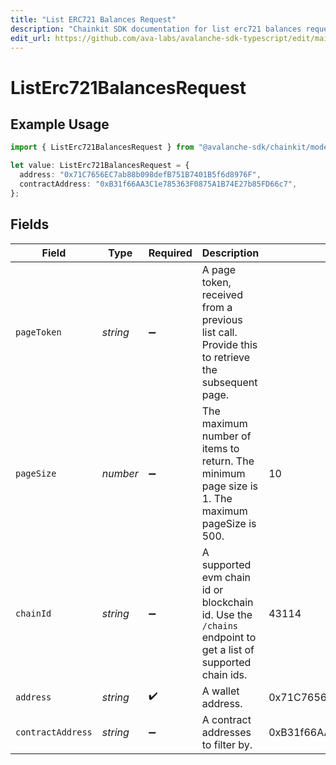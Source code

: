 ```yaml
---
title: "List ERC721 Balances Request"
description: "Chainkit SDK documentation for list erc721 balances request"
edit_url: https://github.com/ava-labs/avalanche-sdk-typescript/edit/main/chainkit/docs/models/operations/listerc721balancesrequest.md
---
```


# ListErc721BalancesRequest

## Example Usage

```typescript
import { ListErc721BalancesRequest } from "@avalanche-sdk/chainkit/models/operations";

let value: ListErc721BalancesRequest = {
  address: "0x71C7656EC7ab88b098defB751B7401B5f6d8976F",
  contractAddress: "0xB31f66AA3C1e785363F0875A1B74E27b85FD66c7",
};
```

## Fields

| Field                                                                                                       | Type                                                                                                        | Required                                                                                                    | Description                                                                                                 | Example                                                                                                     |
| ----------------------------------------------------------------------------------------------------------- | ----------------------------------------------------------------------------------------------------------- | ----------------------------------------------------------------------------------------------------------- | ----------------------------------------------------------------------------------------------------------- | ----------------------------------------------------------------------------------------------------------- |
| `pageToken`                                                                                                 | *string*                                                                                                    | :heavy_minus_sign:                                                                                          | A page token, received from a previous list call. Provide this to retrieve the subsequent page.             |                                                                                                             |
| `pageSize`                                                                                                  | *number*                                                                                                    | :heavy_minus_sign:                                                                                          | The maximum number of items to return. The minimum page size is 1. The maximum pageSize is 500.             | 10                                                                                                          |
| `chainId`                                                                                                   | *string*                                                                                                    | :heavy_minus_sign:                                                                                          | A supported evm chain id or blockchain id. Use the `/chains` endpoint to get a list of supported chain ids. | 43114                                                                                                       |
| `address`                                                                                                   | *string*                                                                                                    | :heavy_check_mark:                                                                                          | A wallet address.                                                                                           | 0x71C7656EC7ab88b098defB751B7401B5f6d8976F                                                                  |
| `contractAddress`                                                                                           | *string*                                                                                                    | :heavy_minus_sign:                                                                                          | A contract addresses to filter by.                                                                          | 0xB31f66AA3C1e785363F0875A1B74E27b85FD66c7                                                                  |